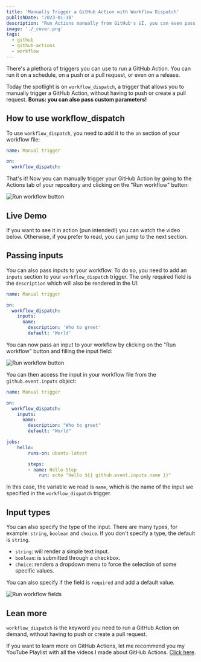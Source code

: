 ```yaml
---
title: 'Manually Trigger a GitHub Action with Workflow Dispatch'
publishDate: '2023-01-10'
description: "Run Actions manually from GitHub's UI, you can even pass parameters!"
image: './_cover.png'
tags:
  - github
  - github-actions
  - workflow
---
```



There's a plethora of triggers you can use to run a GitHub Action. You can run it on a schedule, on a push or a pull request, or even on a release.

Today the spotlight is on `workflow_dispatch`, a trigger that allows you to manually trigger a GitHub Action, without having to push or create a pull request. **Bonus: you can also pass custom parameters!**

## How to use workflow_dispatch

To use `workflow_dispatch`, you need to add it to the `on` section of your workflow file:

```yaml
name: Manual trigger

on:
  workflow_dispatch:
```

That's it! Now you can manually trigger your GitHub Action by going to the Actions tab of your repository and clicking on the "Run workflow" button:


<Image src={run_workflow_button} alt="Run workflow button" />

## Live Demo

If you want to see it in action (pun intended!) you can watch the video below. Otherwise, if you prefer to read, you can jump to the next section.



<YouTube id="KGfncu595pc" />

## Passing inputs

You can also pass inputs to your workflow. To do so, you need to add an `inputs` section to your `workflow_dispatch` trigger. The only required field is the `description` which will also be rendered in the UI:

```yaml
name: Manual trigger

on:
  workflow_dispatch:
    inputs:
      name:
        description: 'Who to greet'
        default: 'World'
```

You can now pass an input to your workflow by clicking on the "Run workflow" button and filling the input field:


<Image src={run_workflow_input} alt="Run workflow button" />

You can then access the input in your workflow file from the `github.event.inputs` object:

```yaml
name: Manual trigger

on:
  workflow_dispatch:
    inputs:
      name:
        description: "Who to greet"
        default: "World"

jobs:
    hello:
        runs-on: ubuntu-latest

        steps:
        - name: Hello Step
            run: echo "Hello ${{ github.event.inputs.name }}"
```

In this case, the variable we read is `name`, which is the name of the input we specified in the `workflow_dispatch` trigger.

## Input types

You can also specify the type of the input. There are many types, for example: `string`, `boolean` and `choice`. If you don't specify a type, the default is `string`.

- `string`: will render a simple text input.
- `boolean`: is submitted through a checkbox.
- `choice`: renders a dropdown menu to force the selection of some specific values.

You can also specify if the field is `required` and add a default value.


<Image src={run_workflow_fields} alt="Run workflow fields" />

## Lean more

`workflow_dispatch` is the keyword you need to run a GitHub Action on demand, without having to push or create a pull request.

If you want to learn more on GitHub Actions, let me recommend you my YouTube Playlist with all the videos I made about GitHub Actions. [Click here](https://www.youtube.com/playlist?list=PLOQjd5dsGSxKC4K12-iLnla5E7rjJr_Ts).
